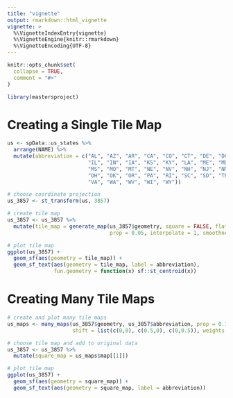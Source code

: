 ```yaml
---
title: "vignette"
output: rmarkdown::html_vignette
vignette: >
  %\VignetteIndexEntry{vignette}
  %\VignetteEngine{knitr::rmarkdown}
  %\VignetteEncoding{UTF-8}
---
```


```r
knitr::opts_chunk$set(
  collapse = TRUE,
  comment = "#>"
)
```

```r
library(mastersproject)
```

# Creating a Single Tile Map

```r
us <- spData::us_states %>%
  arrange(NAME) %>%
  mutate(abbreviation = c("AL", "AZ", "AR", "CA", "CO", "CT", "DE", "DC", "FL", "GA", "ID", 
                          "IL", "IN", "IA", "KS", "KY", "LA", "ME", "MD", "MA", "MI", "MN",
                          "MS", "MO", "MT", "NE", "NV", "NH", "NJ", "NM", "NY", "NC", "ND",
                          "OH", "OK", "OR", "PA", "RI", "SC", "SD", "TN", "TX", "UT", "VE",
                          "VA", "WA", "WV", "WI", "WY"))

# choose coordinate projection
us_3857 <- st_transform(us, 3857)

# create tile map
us_3857 <- us_3857 %>%
  mutate(tile_map = generate_map(us_3857$geometry, square = FALSE, flat_topped = TRUE,
                                 prop = 0.05, interpolate = 1, smoothness = 5, shift = c(0,0)))

# plot tile map
ggplot(us_3857) +
  geom_sf(aes(geometry = tile_map)) +
  geom_sf_text(aes(geometry = tile_map, label = abbreviation),
               fun.geometry = function(x) sf::st_centroid(x))
```

# Creating Many Tile Maps

```r
# create and plot many tile maps
us_maps <- many_maps(us_3857$geometry, us_3857$abbreviation, prop = 0.1, interpolate = c(0.75,1), smoothness = 0,
                     shift = list(c(0,0), c(0.5,0), c(0,0.5)), weights = c(1,1,1,1), plot = TRUE)

# choose tile map and add to original data
us_3857 <- us_3857 %>%
  mutate(square_map = us_maps$map[[1]])

# plot tile map
ggplot(us_3857) +
  geom_sf(aes(geometry = square_map)) +
  geom_sf_text(aes(geometry = square_map, label = abbreviation))
```


